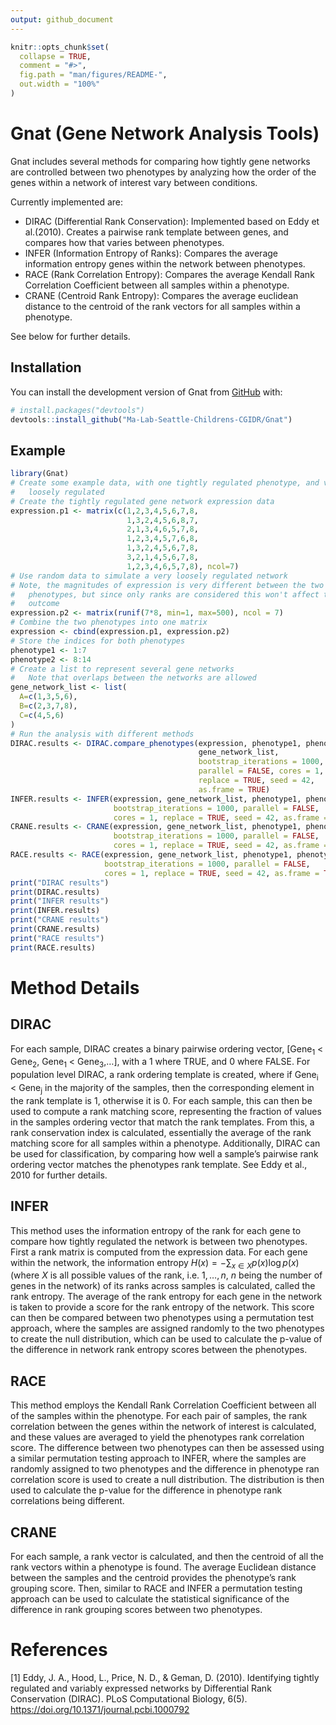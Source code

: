 ```yaml
---
output: github_document
---
```


<!-- README.md is generated from README.Rmd. Please edit that file -->

```r
knitr::opts_chunk$set(
  collapse = TRUE,
  comment = "#>",
  fig.path = "man/figures/README-",
  out.width = "100%"
)
```

# Gnat (Gene Network Analysis Tools)

<!-- badges: start -->
<!-- badges: end -->

Gnat includes several methods for comparing how tightly gene networks are controlled between two phenotypes by analyzing how the 
order of the genes within a network of interest vary between conditions. 


Currently implemented are: 

 * DIRAC (Differential Rank Conservation): Implemented based on Eddy et al.(2010). 
   Creates a pairwise rank template between genes, and compares how that varies between phenotypes. 
 * INFER (Information Entropy of Ranks): Compares the average information entropy genes within the network between phenotypes. 
 * RACE (Rank Correlation Entropy): Compares the average Kendall Rank Correlation Coefficient between all samples within a phenotype.
 * CRANE (Centroid Rank Entropy): Compares the average euclidean distance to the centroid of the rank vectors for all samples within a phenotype. 

See below for further details. 

## Installation

You can install the development version of Gnat from [GitHub](https://github.com/) with:

``` r
# install.packages("devtools")
devtools::install_github("Ma-Lab-Seattle-Childrens-CGIDR/Gnat")
```

## Example

```r
library(Gnat)
# Create some example data, with one tightly regulated phenotype, and very 
#   loosely regulated
# Create the tightly regulated gene network expression data
expression.p1 <- matrix(c(1,2,3,4,5,6,7,8,
                          1,3,2,4,5,6,8,7,
                          2,1,3,4,6,5,7,8,
                          1,2,3,4,5,7,6,8,
                          1,3,2,4,5,6,7,8,
                          3,2,1,4,5,6,7,8,
                          1,2,3,4,6,5,7,8), ncol=7)
# Use random data to simulate a very loosely regulated network
# Note, the magnitudes of expression is very different between the two 
#   phenotypes, but since only ranks are considered this won't affect the 
#   outcome
expression.p2 <- matrix(runif(7*8, min=1, max=500), ncol = 7)
# Combine the two phenotypes into one matrix
expression <- cbind(expression.p1, expression.p2)
# Store the indices for both phenotypes
phenotype1 <- 1:7
phenotype2 <- 8:14
# Create a list to represent several gene networks
#   Note that overlaps between the networks are allowed
gene_network_list <- list(
  A=c(1,3,5,6),
  B=c(2,3,7,8),
  C=c(4,5,6)
)
# Run the analysis with different methods
DIRAC.results <- DIRAC.compare_phenotypes(expression, phenotype1, phenotype2,
                                          gene_network_list, 
                                          bootstrap_iterations = 1000,
                                          parallel = FALSE, cores = 1, 
                                          replace = TRUE, seed = 42, 
                                          as.frame = TRUE)
INFER.results <- INFER(expression, gene_network_list, phenotype1, phenotype2,
                       bootstrap_iterations = 1000, parallel = FALSE,
                       cores = 1, replace = TRUE, seed = 42, as.frame = TRUE)
CRANE.results <- CRANE(expression, gene_network_list, phenotype1, phenotype2,
                       bootstrap_iterations = 1000, parallel = FALSE,
                       cores = 1, replace = TRUE, seed = 42, as.frame = TRUE)
RACE.results <- RACE(expression, gene_network_list, phenotype1, phenotype2, 
                     bootstrap_iterations = 1000, parallel = FALSE,
                     cores = 1, replace = TRUE, seed = 42, as.frame = TRUE)
print("DIRAC results")
print(DIRAC.results)
print("INFER results")
print(INFER.results)
print("CRANE results")
print(CRANE.results)
print("RACE results")
print(RACE.results)
```
# Method Details 

## DIRAC

For each sample, DIRAC creates a binary pairwise ordering vector, \[Gene~1~ < Gene~2~, Gene~1~ < Gene~3~,...\], with a 1 where TRUE, and 0 where FALSE. For population level
DIRAC, a rank ordering template is created, where if Gene~i~ < Gene~j~ in the majority of the samples, then the corresponding element in the rank template is 1, otherwise it is 0. For each sample, this can then be used to compute a rank matching score, representing the fraction of values in the samples ordering vector that match the rank templates. From this, a rank conservation index is calculated, essentially the average of the rank matching score for all samples within a phenotype. Additionally, DIRAC can be used for classification, by comparing how well a sample's pairwise rank ordering vector matches the phenotypes rank template. See Eddy et al., 2010 for further details. 

## INFER

This method uses the information entropy of the rank for each gene to compare how tightly regulated the network is between two phenotypes. First a rank matrix is computed from the expression data. For each gene within the network, the information entropy $H(x) = -\sum_{x \in X} p(x) \log p(x)$ (where $X$ is all possible values of the rank, i.e. $1,\ldots,n$, $n$ being the number of genes in the network) of its ranks across samples is calculated, called the rank entropy. The average of the rank entropy for each gene in the network is taken to provide a score for the rank entropy of the network. This score can then be compared between two phenotypes using a permutation test approach, where the samples are assigned randomly to the two phenotypes to create the null distribution, which can be used to calculate the p-value of the difference in network rank entropy scores between the phenotypes. 

## RACE

This method employs the Kendall Rank Correlation Coefficient between all of the samples within the phenotype. For each pair of samples, the rank correlation between the genes within the network of interest is calculated, and these values are averaged to yield the phenotypes rank correlation score. The difference between two phenotypes can then be assessed using a similar permutation testing approach to INFER, where the samples are randomly assigned to two phenotypes and the difference in phenotype ran correlation score is used to create a null distribution. The distribution is then used to calculate the p-value for the difference in phenotype rank correlations being different. 

## CRANE

For each sample, a rank vector is calculated, and then the centroid of all the rank vectors within a phenotype is found. The average Euclidean distance between the samples and the centroid provides the phenotype's rank grouping score. Then, similar to RACE and INFER a permutation testing approach can be used to calculate the statistical significance of the difference in rank grouping scores between two phenotypes. 

# References

[1] Eddy, J. A., Hood, L., Price, N. D., & Geman, D. (2010). Identifying tightly
regulated and variably expressed networks by Differential Rank Conservation (DIRAC). 
PLoS Computational Biology, 6(5). [https://doi.org/10.1371/journal.pcbi.1000792](https://doi.org/10.1371/journal.pcbi.1000792)

